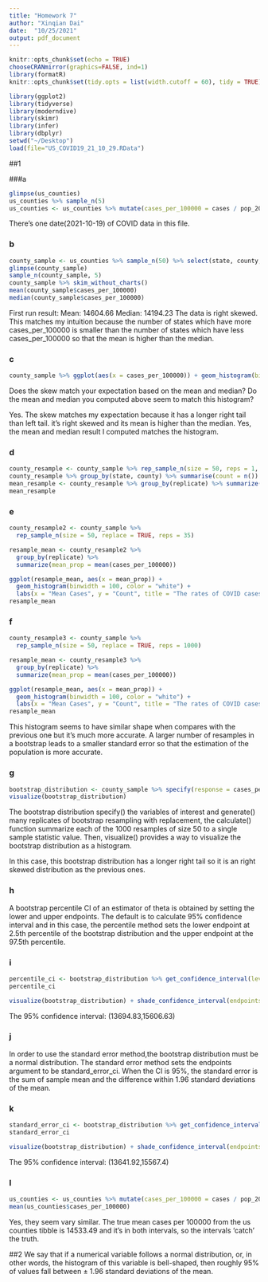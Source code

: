 ```yaml
---
title: "Homework 7"
author: "Xinqian Dai"
date:  "10/25/2021"
output: pdf_document
---
```


```r
knitr::opts_chunk$set(echo = TRUE)
chooseCRANmirror(graphics=FALSE, ind=1)
library(formatR)
knitr::opts_chunk$set(tidy.opts = list(width.cutoff = 60), tidy = TRUE)
```

```r
library(ggplot2)
library(tidyverse)
library(moderndive)
library(skimr)
library(infer)
library(dbplyr)
setwd("~/Desktop")
load(file="US_COVID19_21_10_29.RData")

```
##1

###a

```r
glimpse(us_counties)
us_counties %>% sample_n(5)
us_counties <- us_counties %>% mutate(cases_per_100000 = cases / pop_2019 * 100000)

```
There's one date(2021-10-19) of COVID data in this file.

### b

```r
county_sample <- us_counties %>% sample_n(50) %>% select(state, county, cases_per_100000)
glimpse(county_sample)
sample_n(county_sample, 5)
county_sample %>% skim_without_charts() 
mean(county_sample$cases_per_100000)
median(county_sample$cases_per_100000)
```
First run result:
Mean: 14604.66
Median: 14194.23
The data is right skewed.
This matches my intuition because the number of states which have more cases_per_100000 is smaller than the number of states which have less cases_per_100000 so that the mean is higher than the median.

### c 

```r
county_sample %>% ggplot(aes(x = cases_per_100000)) + geom_histogram(bins = 25 ) + labs(x="Cases_per_100000", y="Count", title="The rates of COVID cases per 100000")
```
Does the skew match your expectation based on the mean and median? Do the mean and median you computed above seem to match this histogram?

Yes. The skew matches my expectation because it has a longer right tail than left tail. it's right skewed and its mean is higher than the median. Yes, the mean and median result I computed matches the histogram.


### d

```r
county_resample <- county_sample %>% rep_sample_n(size = 50, reps = 1, replace = TRUE)
county_resample %>% group_by(state, county) %>% summarise(count = n()) %>% arrange(desc(count))
mean_resample <- county_resample %>% group_by(replicate) %>% summarize(mean = mean(cases_per_100000))
mean_resample
```


### e

```r

county_resample2 <- county_sample %>% 
  rep_sample_n(size = 50, replace = TRUE, reps = 35)

resample_mean <- county_resample2 %>% 
  group_by(replicate) %>% 
  summarize(mean_prop = mean(cases_per_100000))

ggplot(resample_mean, aes(x = mean_prop)) +
  geom_histogram(binwidth = 100, color = "white") +
  labs(x = "Mean Cases", y = "Count", title = "The rates of COVID cases per 10000 with Replicate 35")
resample_mean

```

### f

```r
county_resample3 <- county_sample %>% 
  rep_sample_n(size = 50, replace = TRUE, reps = 1000)

resample_mean <- county_resample3 %>% 
  group_by(replicate) %>% 
  summarize(mean_prop = mean(cases_per_100000))

ggplot(resample_mean, aes(x = mean_prop)) +
  geom_histogram(binwidth = 100, color = "white") +
  labs(x = "Mean Cases", y = "Count", title = "The rates of COVID cases per 10000 with Replicate 1000")
resample_mean
```
This histogram seems to have similar shape when compares with the previous one but it's much more accurate.
A larger number of resamples in a bootstrap leads to a smaller standard error so that the estimation of the population is more accurate.

### g

```r
bootstrap_distribution <- county_sample %>% specify(response = cases_per_100000) %>% generate(reps = 1000, type = "bootstrap") %>% calculate(stat = "mean")
visualize(bootstrap_distribution)
```
The bootstrap distribution specify() the variables of interest and generate() many replicates of bootstrap resampling with replacement, the calculate() function summarize each of the 1000 resamples of size 50 to a single sample statistic value. Then, visualize() provides a way to visualize the bootstrap distribution as a histogram. 

In this case, this bootstrap distribution has a longer right tail so it is an right skewed distribution as the previous ones.

### h
A bootstrap percentile CI of an estimator of theta is obtained by setting the lower and upper endpoints. The default is to calculate 95% confidence interval and in this case, the percentile method sets the lower endpoint at 2.5th percentile of the bootstrap distribution and the upper endpoint at the 97.5th percentile.


### i

```r
percentile_ci <- bootstrap_distribution %>% get_confidence_interval(level = 0.95, type = "percentile")
percentile_ci

visualize(bootstrap_distribution) + shade_confidence_interval(endpoints = percentile_ci )+ labs(x = "Stat", y = "Count", title = "Mean County Cases per 100000 between the northeast and the west")
```
The 95% confidence interval: (13694.83,15606.63)

### j
In order to use the standard error method,the bootstrap distribution must be a normal distribution.
The standard error method sets the endpoints argument to be standard_error_ci.
When the CI is 95%, the standard error is the sum of sample mean and the difference within 1.96 standard deviations of the mean.

### k
```r
standard_error_ci <- bootstrap_distribution %>% get_confidence_interval(type = "se", point_estimate = 14604.66)
standard_error_ci

visualize(bootstrap_distribution) + shade_confidence_interval(endpoints = standard_error_ci)
```
The 95% confidence interval: (13641.92,15567.4)

### l
```r
us_counties <- us_counties %>% mutate(cases_per_100000 = cases / pop_2019 * 100000)
mean(us_counties$cases_per_100000)
```
Yes, they seem vary similar. The true mean cases per 100000 from the us counties tibble is 14533.49 and it's in both intervals, so the intervals ‘catch’ the truth.


##2
We say that if a numerical variable follows a normal distribution, or, in other words, the histogram of this variable is bell-shaped, then roughly 95% of values fall between
± 1.96 standard deviations of the mean.